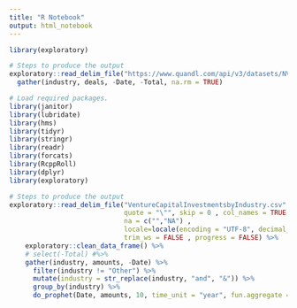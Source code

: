 ```yaml
---
title: "R Notebook"
output: html_notebook
---
```



```r
library(exploratory)

# Steps to produce the output
exploratory::read_delim_file("https://www.quandl.com/api/v3/datasets/NVCA/VENTURE_3_10B.csv?api_key=8DCDi39Y9uYHU9jsKxry&end_date=2016-12-31" , ",", quote = "\"", skip = 0 , col_names = TRUE , na = c("","NA") , locale=locale(encoding = "UTF-8", decimal_mark = "."), trim_ws = FALSE , progress = FALSE) %>% exploratory::clean_data_frame() %>%
  gather(industry, deals, -Date, -Total, na.rm = TRUE)
```


```r
# Load required packages.
library(janitor)
library(lubridate)
library(hms)
library(tidyr)
library(stringr)
library(readr)
library(forcats)
library(RcppRoll)
library(dplyr)
library(exploratory)

# Steps to produce the output
exploratory::read_delim_file("VentureCapitalInvestmentsbyIndustry.csv" , ",", 
                             quote = "\"", skip = 0 , col_names = TRUE , 
                             na = c("","NA") , 
                             locale=locale(encoding = "UTF-8", decimal_mark = "."), 
                             trim_ws = FALSE , progress = FALSE) %>% 
    exploratory::clean_data_frame() %>%
    # select(-Total) #%>%
    gather(industry, amounts, -Date) %>%
      filter(industry != "Other") %>%
      mutate(industry = str_replace(industry, "and", "&")) %>%
      group_by(industry) %>%
      do_prophet(Date, amounts, 10, time_unit = "year", fun.aggregate = sum)
```

